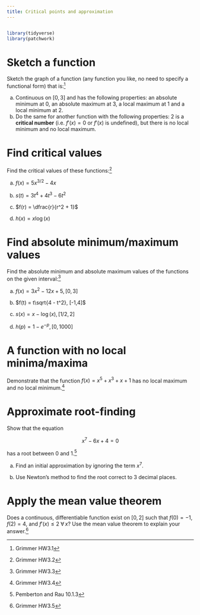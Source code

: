 ```yaml
---
title: Critical points and approximation
---
```


```r
```

```r
library(tidyverse)
library(patchwork)
```

# Sketch a function

Sketch the graph of a function (any function you like, no need to specify a functional form) that is:^[Grimmer HW3.1]

a. Continuous on $[0,3]$ and has the following properties: an absolute minimum at 0, an absolute maximum at 3, a local maximum at 1 and a local minimum at 2.
a. Do the same for another function with the following properties: 2 is a **critical number** (i.e. $f'(x) = 0$ or $f'(x)$ is undefined), but there is no local minimum and no local maximum.

<!--

**Solution:** There are many, many (in fact, uncountably infinitely many) correct answers to this question, but they will all have a few characteristics in common. For the first function, the lowest value of the function must be produced by $x=0$, and the highest value of the function must be produced by $x=3$. Furthermore, the graph must change from moving up to moving down at $x=1$ and from moving down to moving up at $x=2$. For the second graph, there simply must be a saddle point at $x=2$ - for $x=2$ to be a critical point, it must be a local minimum, a local maximum, or a saddle point, but we've specified that there are no local minima and no local maxima - and the graph must not change from increasing to decreasing or vice versa at any point.^[Example graph derived using method described at https://math.stackexchange.com/questions/1539815/reconstructing-a-function-from-its-critical-points-and-inflection-points .]

```r
part_a <- function_plot +
  stat_function(fun = function(x) 2 * x - (3 * x^2) / 2 + x^3 / 3, size = 0.5) +
  labs(tag = "A") +
  xlim(0, 3)

part_b <- function_plot +
  stat_function(fun = function(x) 4 * x - 2 * x^2 + x^3 / 3, size = 0.5) +
  labs(tag = "B") +
  xlim(0, 3)

part_a + part_b
```

-->

# Find critical values

Find the critical values of these functions:^[Grimmer HW3.2]

a. $f(x) = 5x^{3/2} - 4x$

    <!--

    **Solution:** First, find the derivative of the function.

    $$f'(x) = \frac{3}{2}(5)x^{3/2 - 1} - 4 = \frac{15}{2}x^{1/2} - 4 = \frac{15\sqrt{x}}{2} - 4$$

    If we set this derivative equal to 0 and solve, we get the following critical point:
    
    $$
    \begin{aligned}
    \frac{15\sqrt{x}}{2} - 4 &= 0\\
    \frac{15\sqrt{x}}{2} &= 4\\
    15\sqrt{x} &= 8\\
    \sqrt{x} &= \frac{8}{15}\\
    x &= \left(\frac{8}{15}\right)^2\\
    x &= \frac{8^2}{15^2}\\
    x &= \frac{64}{225}
    \end{aligned}
    $$
    
    -->
    
a. $s(t) = 3t^4 + 4t^3 - 6t^2$

    <!--

    **Solution:** The derivative of $s(t)$ requires simple power rule:
    
    $$s'(t) = 4(3)t^{4-1} + 3(4)t^{3-1} - 2(6)t^{2-1} = 12t^3 + 12t^2 - 12t = 12t (t^2 + t - 1)$$
    
    If we set this equal to zero, we immediately see that $t=0$ is a critical point. However, we cannot "eyeball" if/where $(t^2 + t - 1) = 0$. For that, we will need to use the quadratic formula. In case you don't remember, the quadratic formula helps us find the roots of a quadratic function -- the points at which the function equals 0. Think of a generic quadratic equation, $f(x) = ax^2 + bx + c$, where $a, b, c$ are the coefficients or constants to each term. Then,
    
    $$x = \frac{-b \pm \sqrt{b^2 - 4ac}}{2a}$$

    In our case with $t^2 + t - 1$, $a=1, b=1, c=-1$. Let's plug these into the formula.
    
    $$
    \begin{aligned}
    t &= \frac{-1 \pm \sqrt{1^2 - 4(1)(-1}}{2(1)}\\
    &= \frac{-1 \pm \sqrt{1 + 4}}{2}\\
    &= \frac{-1 \pm \sqrt{5}}{2}\\
    &= \frac{-1 - \sqrt{5}}{2}, \frac{-1 + \sqrt{5}}{2}
    \end{aligned}
    $$

    Great. We have three critical points: $t = \frac{-1 - \sqrt{5}}{2}, 0, \frac{-1 + \sqrt{5}}{2}$.
    
    -->
    
a. $f(r) = \dfrac{r}{r^2 + 1}$

    <!--

    **Solution:** We can use the quotient rule to find the derivative.
    
    $$f'(r) = \frac{(r)' (r^2+1) - r (r^2 + 1)'}{(r^2+1)^2} = \frac{(1)(r^2+1) - r(2r)}{(r^2+1)^2} = \frac{r^2 + 1 - 2r^2}{(r^2+1)^2} = \frac{1-r^2}{(r^2+1)^2}$$

    To find the critical values, set the numerator of $s'(r)$ equal to 0. (Remember that since we are dealing with a fraction, we only need to find where the numerator equals 0. Also, given the nature of the denominator, we don't have to worry about whether the function is ever undefined.)
    
    $$1-r^2 = 0 \Longrightarrow r^2 = 1 \Longrightarrow r = \pm 1$$
    
    -->
    
a. $h(x) = x \log(x)$

    <!--

    **Solution:** The function requires product rule to differentiate.
    
    $$h'(x) = x \cdot (\log x)' + x' \cdot \log x = x \cdot \frac{1}{x} + 1 \cdot \log x = 1 + \log x$$

    Now set this derivative equal to zero and solve.
    
    $$
    \begin{aligned}
    1 + \log x &= 0\\
    \log x &= -1\\
    x = e^{-1}\\
    x = \frac{1}{e}
    \end{aligned} 
    $$
    
    -->

# Find absolute minimum/maximum values

Find the absolute minimum and absolute maximum values of the functions on the given interval:^[Grimmer HW3.3]

a. $f(x) = 3x^2 - 12x + 5, [0,3]$

    <!--

    **Solution:** First, we must identify the critical points; to do this, we must find $f'(x)$. By our rules of derivation, $f'(x) = 6x -12$. The critical points will then be where $f'(x) = 6x-12 = 0$. Solving for $x$ then gives $x=2$. As this is a continuous function over the given interval, the absolute minimum and absolute maximum values must be at critical points or the endpoints of the interval. In this case, the set of candidate values of $x$ is then \{0, 2, 3\}. Evaluating the function at these points gives $f(0) = 5$, $f(2) = -7$, and $f(3) = -4$. So the absolute maximum occurs where $x=0, f(x) = 5$ and the absolute minimum occurs where $x=2, f(x) = -7$. It is a useful check of our work to make sure that $x=2$ gives a local minimum - after all, since $x=2$ is not one of the endpoints, in order to be the absolute minimum it must be a local minimum as well. To see whether it is a local minimum, we evaluate $f''(x)$ where $x=2$. $f''(x) = (6x-12)' = 6$, so $f''(2) = 6 > 0$. Since the second derivative is positive, the first derivative must be increasing at $x=2$ - in other words, it must be moving from negative to positive - and $x=2$ is indeed a local minimum.
    
    -->
    
a. $f(t) = t\sqrt{4 - t^2}, [-1,4]$

    <!--

    **Solution:** As before, we must first identify critical points. To find $f'(t)$, we must use both the power rule and the chain rule. The power rule tells us that $f'(t) = t(\sqrt{4-t^2})' + (t)'\sqrt{4-t^2}$. By the chain rule, the derivative of $\sqrt{4-t^2}$ is $\frac{1}{2}(4-t^2)^{-\frac{1}{2}}(4-t^2)' = \frac{1}{2}(4-t^2)^{-\frac{1}{2}}(-2t) = -t(4-t^2)^{-\frac{1}{2}}$. So the derivative of $f(t)$ is $f'(t) = -t^2(4-t^2)^{-\frac{1}{2}} + \sqrt{4-t^2}$. Setting this equal to zero and adding $t^2(4-t^2)^{-\frac{1}{2}}$ to both sides gives $t^2(4-t^2)^{-\frac{1}{2}} = \sqrt(4-t^2)$. Multiplying both sides by $\sqrt{4-t^2}$ then gives $t^2 = 4-t^2$; solving for $t$ then gives $t = \pm \sqrt{2}$. Of course, $- \sqrt{2}$ is outside of our domain, so we can ignore it and instead only investigate $\sqrt{2}$.

    To see something about the behavior of the function at this point, we have to take the second derivative. Omitting the steps involved (it would be good practice to see if you can get the same answer!), $f''(t) = -t^3(4-t^2)^{-\frac{3}{2}} -3t(4-t^2)^{-\frac{1}{2}}$. At $t = \sqrt{2}$, this will be negative, so $t=\sqrt{2}$ produces a local maximum.

    Note that this function is not actually defined over the entire interval provided - if $t>2$, then we'd have to take the square root of a negative number. So the *effective* endpoints of the interval, for the purpose of finding the absolute minimum and maximum, are -1 and 2. So our candidates for minimum and maximum are where $t \in \{-1,\sqrt{2},2\}$. Plugging in, we get $f(-1) = -\sqrt{3}$, $f(\sqrt{2}) = 2$, and $f(2) = 0$. So the absolute maximum occurs where $t = \sqrt{2}$, and the absolute minimum occurs at $t=-1$. 
    
    -->

a. $s(x) = x - \log(x), [1/2, 2]$

    <!--

    **Solution:** This one should be less painful than the previous problem. First, we need to find $s'(x)$. Remember, the derivative of the natural log of $x$ is just $\frac{1}{x}$! So $s'(x) = 1 - \frac{1}{x}$. Setting this equal to 0, we get $0 = 1-\frac{1}{x}$, which means $1 = \frac{1}{x}$, or $x=1$. Let's check whether this is a minimum or a maximum. $s''(x) = \frac{1}{x^2}$, so $s''(1) = 1 > 0$. Since the second derivative is positive at $x=1$, $x=1$ should produce a local minimum. Plugging in $x=1$ and the endpoints of the interval, we get $s(1/2) = 1.19$, $s(1) = 1$, and $s(2) = 1.31$. $x=1$ is therefore not only produces a local minimum, but it produces the absolute minimum. The absolute maximum occurs at one of the endpoints, where $x=2$.
    
    -->
    
a. $h(p) = 1 - e^{-p}, [0,1000]$

    <!--

    **Solution:** The procedure should be getting familiar by now. First, we find the derivative of $h(p)$, giving us $h'(p) = e^{-p}$. However, we can make an interesting observation when we set this equal to 0, namely that $e^{-p}$ never equals 0! Its limit as $p$ goes to infinity is 0, but it is not 0 for any finite $p$, let alone one in our interval. So we have no critical points, and the endpoints will give us the absolute minimum and maximum over the interval. Plugging in, we get $h(0) = 0$ and $h(1000)$ is very close to 1, so over our interval, $p=0$ produces the absolute minimum and $p = 1000$ produces the absolute maximum.
    
    -->

# A function with no local minima/maxima

Demonstrate that the function $f(x) = x^5 + x^3 + x + 1$ has no local maximum and no local minimum.^[Grimmer HW3.4]

<!--

**Solution:** This proof might seem hard to approach, so let's just see what happens when we try to find a local minimum or maximum. First, as usual, we have to find the derivative, and we find that $f'(x) = 5x^4 + 3x^2 +1$. Next, we have to set this equal to zero and solve for $x$. After looking at the equation $5x^4 + 3x^2 +1 = 0$, though, we might make an important observation - namely, that this has no solutions! There are two ways we could show this fact. First, we could create a variable $y = x^2$, rewrite the equation as $5y^2 +3y +1 = 0$, and then observe that the quadratic equation gives us no solutions. Second, and perhaps more elegantly, we can observe that $x^4 \geq 0$ and $x^2 \geq 0$ for all $x$. Therefore $5x^4 + 3x^2 + 1 \geq 5(0)+3(0) + 1 = 1$. So $f'(x) \geq 1 > 0$ for all $x$. Thus, we see that the derivative never equals zero, and the function has no critical points. But all local maxima and local minima occur at critical points, so the function cannot have a local maximum or local minimum.

-->

# Approximate root-finding

Show that the equation

$$x^7 - 6x + 4 = 0$$

has a root between $0$ and $1$.^[Pemberton and Rau 10.1.3]

a. Find an initial approximation by ignoring the term $x^7$.

    <!--

    **Solution:** If we ignore $x^7$, we can solve for the root as
    
    $$
    \begin{aligned}
    -6x + 4 &= 0 \\
    -6x &= -4 \\
    x &= \frac{4}{6} = \frac{2}{3}
    \end{aligned}
    $$
    
    -->

a. Use Newton's method to find the root correct to 3 decimal places.

    <!--

    **Solution:** Recall that the first derivative of the function is $f'(x) = x^6 - 6$. Assume a starting value of $x_0 = 0.7$.
    
    $$
    \begin{aligned}
    x_0 &= 0.7 \\
    x_1 &= x_0 - \frac{x_0^7 - 6 x_0 + 4}{7 x_0^6 - 6} \\
    x_1 &= 0.7 - (0.0227271) \\
    x_1 &= 0.677273 \\ \\
    x_2 &= x_1 - \frac{x_1^7 - 6 x_1 + 4}{7 x_1^6 - 6} \\
    x_2 &= 0.677273 - (-0.000324455) \\
    x_2 &= 0.677597 \\ \\
    x_3 &= x_2 - \frac{x_2^7 - 6 x_2 + 4}{7 x_2^6 - 6} \\
    x_3 &= 0.677597 - (-5.92353 \times 10^-8) \\
    x_3 &= 0.677597 \\
    \end{aligned}
    $$
    
    -->

# Apply the mean value theorem

Does a continuous, differentiable function exist on $[0,2]$ such that $f(0) = -1$, $f(2) = 4$, and $f'(x) \le 2 \  \forall \, x$? Use the mean value theorem to explain your answer.^[Grimmer HW3.5]

<!--

**Solution:** First we set up the mean value theorem which states that, if a function is continuous and differentiable over some interval, then a $c$ exists such that $f'(c) = \frac{f(b) - f(a) }{b-a}$.

We plug in the values given by the problem and find, $f'(c) = \frac{f(2) - f(0)}{2 - 0} = \frac{4 - - 1}{2} = \frac{5}{2}$. 

The problem states that the derivative of the function is less than or equal to 2 over this entire interval, but the mean value theorem tell us that that the derivative must equal 2.5 at some point. So by demonstrating this contradiction, we've shown that the earlier values could not have come from a continuous, differentiable function. 

-->
